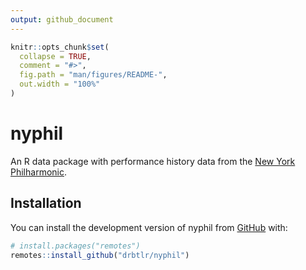 ```yaml
---
output: github_document
---
```


<!-- README.md is generated from README.Rmd. Please edit that file -->

```r
knitr::opts_chunk$set(
  collapse = TRUE,
  comment = "#>",
  fig.path = "man/figures/README-",
  out.width = "100%"
)
```

# nyphil

<!-- badges: start -->
<!-- badges: end -->

An R data package with performance history data from the [New York Philharmonic](https://archives.nyphil.org/index.php/open-data).

## Installation

You can install the development version of nyphil from [GitHub](https://github.com/) with:

``` r
# install.packages("remotes")
remotes::install_github("drbtlr/nyphil")
```
